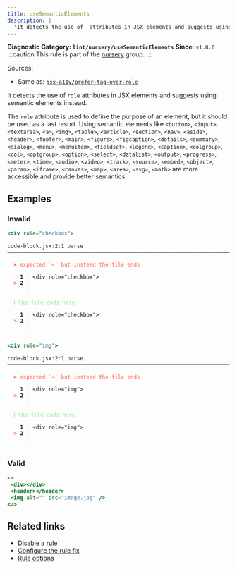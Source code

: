 ```yaml
---
title: useSemanticElements
description: |
  'It detects the use of  attributes in JSX elements and suggests using semantic elements instead.'
---
```


**Diagnostic Category: `lint/nursery/useSemanticElements`**
<Tabs>
<TabItem label="JSX and TSX" icon="seti:javascript">
**Since**: `v1.8.0`
:::caution
This rule is part of the [nursery](/linter/rules/#nursery) group.
:::

Sources: 
- Same as: <a href="https://github.com/jsx-eslint/eslint-plugin-jsx-a11y/blob/main/docs/rules/prefer-tag-over-role.md" target="_blank"><code>jsx-a11y/prefer-tag-over-role</code></a>

It detects the use of `role` attributes in JSX elements and suggests using semantic elements instead.

The `role` attribute is used to define the purpose of an element, but it should be used as a last resort. Using semantic elements like `<button>`, `<input>`, `<textarea>`, `<a>`, `<img>`, `<table>`, `<article>`, `<section>`, `<nav>`, `<aside>`, `<header>`, `<footer>`, `<main>`, `<figure>`, `<figcaption>`, `<details>`, `<summary>`, `<dialog>`, `<menu>`, `<menuitem>`, `<fieldset>`, `<legend>`, `<caption>`, `<colgroup>`, `<col>`, `<optgroup>`, `<option>`, `<select>`, `<datalist>`, `<output>`, `<progress>`, `<meter>`, `<time>`, `<audio>`, `<video>`, `<track>`, `<source>`, `<embed>`, `<object>`, `<param>`, `<iframe>`, `<canvas>`, `<map>`, `<area>`, `<svg>`, `<math>` are more accessible and provide better semantics.

## Examples

### Invalid

```jsx
<div role="checkbox">
```

<pre class="language-text"><code class="language-text">code-block.jsx:2:1 parse ━━━━━━━━━━━━━━━━━━━━━━━━━━━━━━━━━━━━━━━━━━━━━━━━━━━━━━━━━━━━━━━━━━━━━━━━━━━<br /><br /><strong><span style="color: Tomato;">  </span></strong><strong><span style="color: Tomato;">✖</span></strong> <span style="color: Tomato;">expected `&lt;` but instead the file ends</span><br />  <br />    <strong>1 │ </strong>&lt;div role=&quot;checkbox&quot;&gt;<br /><strong><span style="color: Tomato;">  </span></strong><strong><span style="color: Tomato;">&gt;</span></strong> <strong>2 │ </strong><br />   <strong>   │ </strong><br />  <br /><strong><span style="color: lightgreen;">  </span></strong><strong><span style="color: lightgreen;">ℹ</span></strong> <span style="color: lightgreen;">the file ends here</span><br />  <br />    <strong>1 │ </strong>&lt;div role=&quot;checkbox&quot;&gt;<br /><strong><span style="color: Tomato;">  </span></strong><strong><span style="color: Tomato;">&gt;</span></strong> <strong>2 │ </strong><br />   <strong>   │ </strong><br />  <br /></code></pre>

```jsx
<div role="img">
```

<pre class="language-text"><code class="language-text">code-block.jsx:2:1 parse ━━━━━━━━━━━━━━━━━━━━━━━━━━━━━━━━━━━━━━━━━━━━━━━━━━━━━━━━━━━━━━━━━━━━━━━━━━━<br /><br /><strong><span style="color: Tomato;">  </span></strong><strong><span style="color: Tomato;">✖</span></strong> <span style="color: Tomato;">expected `&lt;` but instead the file ends</span><br />  <br />    <strong>1 │ </strong>&lt;div role=&quot;img&quot;&gt;<br /><strong><span style="color: Tomato;">  </span></strong><strong><span style="color: Tomato;">&gt;</span></strong> <strong>2 │ </strong><br />   <strong>   │ </strong><br />  <br /><strong><span style="color: lightgreen;">  </span></strong><strong><span style="color: lightgreen;">ℹ</span></strong> <span style="color: lightgreen;">the file ends here</span><br />  <br />    <strong>1 │ </strong>&lt;div role=&quot;img&quot;&gt;<br /><strong><span style="color: Tomato;">  </span></strong><strong><span style="color: Tomato;">&gt;</span></strong> <strong>2 │ </strong><br />   <strong>   │ </strong><br />  <br /></code></pre>

### Valid

```jsx
<>
 <div></div>
 <header></header>
 <img alt="" src="image.jpg" />
</>
```

## Related links

- [Disable a rule](/linter/#disable-a-lint-rule)
- [Configure the rule fix](/linter#configure-the-rule-fix)
- [Rule options](/linter/#rule-options)

</TabItem>
</Tabs>

